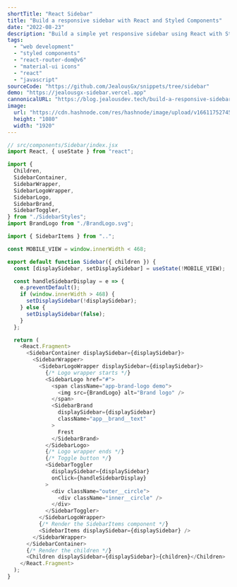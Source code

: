```yaml
---
shortTitle: "React Sidebar"
title: "Build a responsive sidebar with React and Styled Components"
date: "2022-08-23"
description: "Build a simple yet responsive sidebar using React with Styled Components.\nThe steps to run this on local machine is present on github / source code."
tags:
  - "web development"
  - "styled components"
  - "react-router-dom@v6"
  - "material-ui icons"
  - "react"
  - "javascript"
sourceCode: "https://github.com/JealousGx/snippets/tree/sidebar"
demo: "https://jealousgx-sidebar.vercel.app"
cannonicalURL: "https://blog.jealousdev.tech/build-a-responsive-sidebar-with-react-and-styled-components"
image:
  url: "https://cdn.hashnode.com/res/hashnode/image/upload/v1661175274534/IT7XBenAm.png"
  height: "1080"
  width: "1920"
---
```


```javascript
// src/components/Sidebar/index.jsx
import React, { useState } from "react";

import {
  Children,
  SidebarContainer,
  SidebarWrapper,
  SidebarLogoWrapper,
  SidebarLogo,
  SidebarBrand,
  SidebarToggler,
} from "./SidebarStyles";
import BrandLogo from "./BrandLogo.svg";

import { SidebarItems } from "..";

const MOBILE_VIEW = window.innerWidth < 468;

export default function Sidebar({ children }) {
  const [displaySidebar, setDisplaySidebar] = useState(!MOBILE_VIEW);

  const handleSidebarDisplay = e => {
    e.preventDefault();
    if (window.innerWidth > 468) {
      setDisplaySidebar(!displaySidebar);
    } else {
      setDisplaySidebar(false);
    }
  };

  return (
    <React.Fragment>
      <SidebarContainer displaySidebar={displaySidebar}>
        <SidebarWrapper>
          <SidebarLogoWrapper displaySidebar={displaySidebar}>
            {/* Logo wrapper starts */}
            <SidebarLogo href="#">
              <span className="app-brand-logo demo">
                <img src={BrandLogo} alt="Brand logo" />
              </span>
              <SidebarBrand
                displaySidebar={displaySidebar}
                className="app__brand__text"
              >
                Frest
              </SidebarBrand>
            </SidebarLogo>
            {/* Logo wrapper ends */}
            {/* Toggle button */}
            <SidebarToggler
              displaySidebar={displaySidebar}
              onClick={handleSidebarDisplay}
            >
              <div className="outer__circle">
                <div className="inner__circle" />
              </div>
            </SidebarToggler>
          </SidebarLogoWrapper>
          {/* Render the SidebarItems component */}
          <SidebarItems displaySidebar={displaySidebar} />
        </SidebarWrapper>
      </SidebarContainer>
      {/* Render the children */}
      <Children displaySidebar={displaySidebar}>{children}</Children>
    </React.Fragment>
  );
}
```
